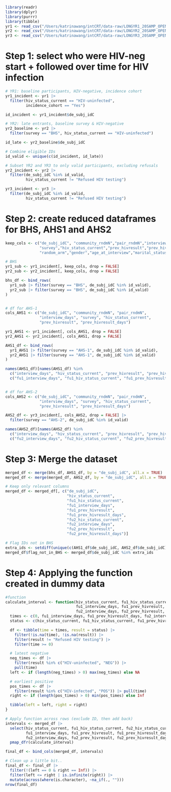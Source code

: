 ```r
library(readr)
library(dplyr)
library(purrr)
library(tibble)
yr1 <- read_csv("/Users/katrinawang/intCRT/data-raw/LONGYR1_20SAMP_OPEN.csv")
yr2 <- read_csv("/Users/katrinawang/intCRT/data-raw/LONGYR2_20SAMP_OPEN.csv")
yr3 <- read_csv("/Users/katrinawang/intCRT/data-raw/LONGYR3_20SAMP_OPEN.csv")
```

# Step 1: select who were HIV-neg start + followed over time for HIV infection
```r
# YR1: baseline participants, HIV-negative, incidence cohort
yr1_incident <- yr1 |>
  filter(hiv_status_current == "HIV-uninfected",
         incidence_cohort == "Yes")

id_incident <- yr1_incident$de_subj_idC

# YR2: late entrants, baseline survey & HIV-negative
yr2_baseline <- yr2 |>
  filter(survey == "BHS", hiv_status_current == "HIV-uninfected")

id_late <- yr2_baseline$de_subj_idC

# Combine eligible IDs
id_valid <- unique(c(id_incident, id_late))

# Subset YR2 and YR3 to only valid participants, excluding refusals
yr2_incident <- yr2 |>
  filter(de_subj_idC %in% id_valid,
         hiv_status_current != "Refused HIV testing")

yr3_incident <- yr3 |>
  filter(de_subj_idC %in% id_valid,
         hiv_status_current != "Refused HIV testing")
```

# Step 2: create reduced dataframes for BHS, AHS1 and AHS2
```r
keep_cols <- c("de_subj_idC", "community_rndmN","pair_rndmN","interview_days",
               "survey","hiv_status_current","prev_hivresult","prev_hivresult_days",
               "random_arm","gender","age_at_interview","marital_status","education","alcohol_lastsex") 

# BHS
yr1_sub <- yr1_incident[, keep_cols, drop = FALSE]
yr2_sub <- yr2_incident[, keep_cols, drop = FALSE]

bhs_df <- bind_rows(
  yr1_sub |> filter(survey == "BHS", de_subj_idC %in% id_valid),
  yr2_sub |> filter(survey == "BHS", de_subj_idC %in% id_valid)
)


# df for AHS-1
cols_AHS1 <- c("de_subj_idC", "community_rndmN", "pair_rndmN",
               "interview_days", "survey", "hiv_status_current",
               "prev_hivresult", "prev_hivresult_days")

yr1_AHS1 <- yr1_incident[, cols_AHS1, drop = FALSE]
yr2_AHS1 <- yr2_incident[, cols_AHS1, drop = FALSE]

AHS1_df <- bind_rows(
  yr1_AHS1 |> filter(survey == "AHS-1", de_subj_idC %in% id_valid),
  yr2_AHS1 |> filter(survey == "AHS-1", de_subj_idC %in% id_valid)
)

names(AHS1_df)[names(AHS1_df) %in%
  c("interview_days", "hiv_status_current", "prev_hivresult", "prev_hivresult_days")] <-
  c("fu1_interview_days", "fu1_hiv_status_current", "fu1_prev_hivresult", "fu1_prev_hivresult_days")


# df for AHS-2
cols_AHS2 <- c("de_subj_idC", "community_rndmN", "pair_rndmN",
               "interview_days", "survey", "hiv_status_current",
               "prev_hivresult", "prev_hivresult_days")

AHS2_df <- yr3_incident[, cols_AHS2, drop = FALSE] |>
  filter(survey == "AHS-2", de_subj_idC %in% id_valid)

names(AHS2_df)[names(AHS2_df) %in%
  c("interview_days", "hiv_status_current", "prev_hivresult", "prev_hivresult_days")] <-
  c("fu2_interview_days", "fu2_hiv_status_current", "fu2_prev_hivresult", "fu2_prev_hivresult_days")

```

# Step 3: Merge the dataset
```r
merged_df <- merge(bhs_df, AHS1_df, by = "de_subj_idC", all.x = TRUE)
merged_df <- merge(merged_df, AHS2_df, by = "de_subj_idC", all.x = TRUE)

# Keep only relevant columns
merged_df <- merged_df[, c("de_subj_idC",
                           "hiv_status_current",
                           "fu1_hiv_status_current",
                           "fu1_interview_days",
                           "fu1_prev_hivresult",
                           "fu1_prev_hivresult_days",
                           "fu2_hiv_status_current",
                           "fu2_interview_days",
                           "fu2_prev_hivresult",
                           "fu2_prev_hivresult_days")]

# Flag IDs not in BHS
extra_ids <- setdiff(unique(c(AHS1_df$de_subj_idC, AHS2_df$de_subj_idC)), bhs_df$de_subj_idC)
merged_df$flag_not_in_BHS <- merged_df$de_subj_idC %in% extra_ids

```

# Step 4: Applying the function created in dummy data
```r
#function
calculate_interval <- function(hiv_status_current, fu1_hiv_status_current, fu2_hiv_status_current,
                               fu1_interview_days, fu1_prev_hivresult, fu1_prev_hivresult_days,
                               fu2_interview_days, fu2_prev_hivresult, fu2_prev_hivresult_days) {
  times <- c(0, fu1_interview_days, fu1_prev_hivresult_days, fu2_interview_days, fu2_prev_hivresult_days)
  status <- c(hiv_status_current, fu1_hiv_status_current, fu1_prev_hivresult, fu2_hiv_status_current, fu2_prev_hivresult)

  df <- tibble(time = times, result = status) |>
    filter(!is.na(time), !is.na(result)) |>
    filter(result != "Refused HIV testing") |>
    filter(time >= 0)

  # latest negative
  neg_times <- df |> 
    filter(result %in% c("HIV-uninfected", "NEG")) |> 
    pull(time)
  left <- if (length(neg_times) > 0) max(neg_times) else NA

  # earliest positive
  pos_times <- df |> 
    filter(result %in% c("HIV-infected", "POS")) |> pull(time)
  right <- if (length(pos_times) > 0) min(pos_times) else Inf

  tibble(left = left, right = right)
}

# Apply function across rows (exclude ID, then add back)
intervals <- merged_df |>
  select(hiv_status_current, fu1_hiv_status_current, fu2_hiv_status_current,
         fu1_interview_days, fu1_prev_hivresult, fu1_prev_hivresult_days,
         fu2_interview_days, fu2_prev_hivresult, fu2_prev_hivresult_days) |>
  pmap_dfr(calculate_interval)

final_df <- bind_cols(merged_df, intervals)

# Clean up a little bit..
final_df <- final_df |>
  filter(!(left == 0 & right == Inf)) |>
  filter(left <= right | is.infinite(right)) |>
  mutate(across(where(is.character), ~na_if(., "")))
nrow(final_df) 

```


